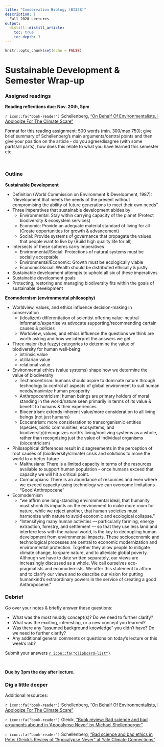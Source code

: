 ```yaml
---
title: "Conservation Biology (BI328)"
description: | 
  Fall 2020 Lectures
output:
  distill::distill_article:
    toc: true
    toc_depth: 3
---
```


```r

knitr::opts_chunk$set(echo = FALSE)

```

# Sustainable Development & Semester Wrap-up

### Assigned readings

**Reading reflections due: Nov. 20th, 5pm**

`r icon::fa("book-reader")` Schellenberg, ["On Behalf Of Environmentalists, I Apologize For The Climate Scare"](https://environmentalprogress.org/big-news/2020/6/29/on-behalf-of-environmentalists-i-apologize-for-the-climate-scare)

Format for this reading assignment: 500 words (min. 300/max 750); give brief summary of Schellenberg's main arguments/central points and then give your position on the article - do you agree/disagree (with some parts/all parts), how does this relate to what you have learned this semester etc.



<br>


### Outline

**Sustainable Development**

* Definition (World Commission on Environment & Development, 1987): “development that meets the needs of the present without compromising the ability of future generations to meet their own needs” 
* Three imperatives that sustainable development abides by
    + Environmental: Stay within carrying capacity of the planet (Protect biodiversity & ecosystem services)
    + Economic: Provide an adequate material standard of living for all (Create opportunities for growth & advancement)
    + Social: Provide systems of governance that propagate the values that people want to live by
 (Build high quality life for all)
* Intersects of these spheres carry imperatives
    + Environmental/Social: Protections of natural systems must be socially acceptable
    + Environmental/Economic: Growth must be ecologically viable
    + Economic/Social: Wealth should be distributed ethically & justly
* Sustainable development attempts to uphold all six of these imperatives
* Sustainable development goals
* Protecting, restoring and managing biodiversity fits within the goals of sustainable development

**Ecomodernism (environmental philosophy)**

* Worldview, values, and ethics influence decision-making in conservation
    + (idealized) differentiation of scientist offering value-neutral informatio/expertise vs advocate supporting/recommending certain causes & policies
    + Worldview, values, and ethics influence the questions we think are worth asking and how we interpret the answers we get
* Three major (but fuzzy) categories to determine the value of biodiversity for human well-being
    + intrinsic value
    + utilitarian value
    + relational value
* Environmental ethics (value systems) shape how we determine the value of biodiversity
    + Technocentrism: humans should aspire to dominate nature through technology to control all aspects of global environment to suit human needs/maximize human prosperity
    + Anthropocentricism: human beings are primary holders of moral standing in the world/nature seen primarily in terms of its value & benefit to humans & their experiences
    + Biocentrism: extends inherent value/more consideration to all living beings (not just humans)
    + Ecocentrism: more consideration to transorganismic entities (species, biotic communities, ecosystems, and biodiversity)/recognizes earth’s living/nonliving systems as a whole, rather than recognizing just the value of individual organisms (biocentricism)
* Philosophical differences result in disagreements in the perception of root causes of (biodiversity/climate) crisis and solutions to move the world to a better future
    + Malthusians: There is a limited capacity in terms of the resources available to support human population - once humans exceed that capacity we will hit a critical point.
    + Cornucopians: There is an abundance of resources and even where we exceed capacity using technology we can overcome limitations - "Good Anthropocene"
* Ecomodernism
    + "we affirm one long-standing environmental ideal, that humanity must shrink its impacts on the environment to make more room for nature, while we reject another, that human societies must harmonize with nature to avoid economic and ecological collapse."
    + "Intensifying many human activities — particularly farming, energy extraction, forestry, and settlement — so that they use less land and interfere less with the natural world, is the key to decoupling human development from environmental impacts. These socioeconomic and technological processes are central to economic modernization and environmental protection. Together they allow people to mitigate climate change, to spare nature, and to alleviate global poverty. Although we have to date written separately, our views are increasingly discussed as a whole. We call ourselves eco-pragmatists and ecomodernists. We oﬀer this statement to aﬃrm and to clarify our views and to describe our vision for putting humankind’s extraordinary powers in the service of creating a good Anthropocene.” 


### Debrief

Go over your notes & briefly answer these questions:

*	What was the most muddy concept(s)? Do we need to further clarify?
*	What was the exciting, interesting, or a new concept you learned?
*	Was there any “assumed background knowledge” you didn’t have? Do we need to further clarify?
*	Any additional general comments or questions on today's lecture or this week’s lab?

Submit your answers [`r icon::fa("clipboard-list")`](https://docs.google.com/forms/d/e/1FAIpQLSf_wpIenOLXtsZ24-3Aa120mgZmN3ioZHVkA342ZCYOj5OQug/viewform?usp=sf_link).


<br>

**Due by 3pm the day after lecture.**


### Dig a little deeper

Additional resources:

`r icon::fa("book-reader")` Schellenberg, ["On Behalf Of Environmentalists, I Apologize For The Climate Scare"](https://environmentalprogress.org/big-news/2020/6/29/on-behalf-of-environmentalists-i-apologize-for-the-climate-scare)

`r icon::fa("book-reader")` Gleick, ["Book review: Bad science and bad arguments abound in 'Apocalypse Never' by Michael Shellenberger"](https://yaleclimateconnections.org/2020/07/review-bad-science-and-bad-arguments-abound-in-apocalypse-never/)

`r icon::fa("book-reader")` Schellenberg, ["Bad science and bad ethics in Peter Gleick’s Review of “Apocalypse Never” at Yale Climate Connections"](https://environmentalprogress.org/big-news/2020/8/3/bad-science-and-bad-ethics-in-peter-gleicks-review-of-apocalypse-never-at-yale-climate-connections)

